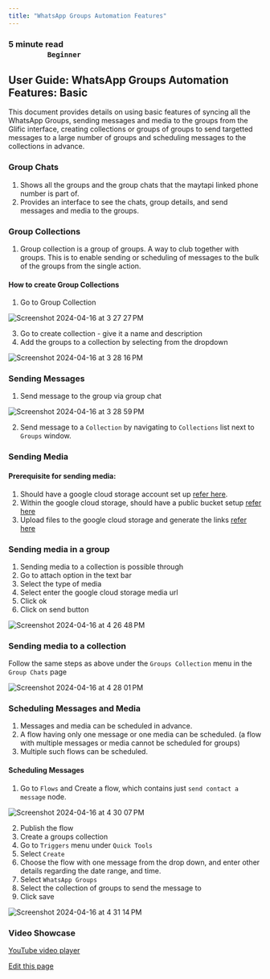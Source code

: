 ```yaml
---
title: "WhatsApp Groups Automation Features"
---
```


### **5 minute read                                                                                                                         `Beginner`**[​](#5-minute-read-------------------------------------------------------------beginner "Direct link to 5-minute-read-------------------------------------------------------------beginner")

## User Guide: WhatsApp Groups Automation Features: Basic[​](#user-guide-whatsapp-groups-automation-features-basic "Direct link to User Guide: WhatsApp Groups Automation Features: Basic")

This document provides details on using basic features of syncing all the WhatsApp Groups, sending messages and media to the groups from the Glific interface, creating collections or groups of groups to send targetted messages to a large number of groups and scheduling messages to the collections in advance.

### Group Chats[​](#group-chats "Direct link to Group Chats")

1. Shows all the groups and the group chats that the maytapi linked phone number is part of.
2. Provides an interface to see the chats, group details, and send messages and media to the groups.

### Group Collections[​](#group-collections "Direct link to Group Collections")

1. Group collection is a group of groups. A way to club together with groups. This is to enable sending or scheduling of messages to the bulk of the groups from the single action.

#### How to create Group Collections[​](#how-to-create-group-collections "Direct link to How to create Group Collections")

1. Go to Group Collection

![Screenshot 2024-04-16 at 3 27 27 PM](/images/docs/docs/WhatsApp%20Groups%20Automation/glific/docs/assets/141305477/10d30710-c7d2-4c3b-b9f0-b9675bba0c70)

3. Go to create collection - give it a name and description
4. Add the groups to a collection by selecting from the dropdown

![Screenshot 2024-04-16 at 3 28 16 PM](/images/docs/docs/WhatsApp%20Groups%20Automation/glific/docs/assets/141305477/e3368d3f-8c69-4e21-ae86-66b0dade17e8)

### Sending Messages[​](#sending-messages "Direct link to Sending Messages")

1. Send message to the group via group chat

![Screenshot 2024-04-16 at 3 28 59 PM](/images/docs/docs/WhatsApp%20Groups%20Automation/glific/docs/assets/141305477/d972cf1b-1443-43df-b3fd-0119f63464cf)

2. Send message to a `Collection` by navigating to `Collections` list next to `Groups` window.

### Sending Media[​](#sending-media "Direct link to Sending Media")

#### Prerequisite for sending media:[​](#prerequisite-for-sending-media "Direct link to Prerequisite for sending media:")

1. Should have a google cloud storage account set up [refer here](https://glific.github.io/docs/docs/Onboarding/GCS%20Setup/Google%20Cloud%20Storage%20Setup).
2. Within the google cloud storage, should have a public bucket setup [refer here](https://glific.github.io/docs/docs/Onboarding/GCS%20Setup/Create%20an%20account%20in%20Google%20Cloud%20Storage%20GCS)
3. Upload files to the google cloud storage and generate the links [refer here](https://glific.github.io/docs/docs/Onboarding/GCS%20Setup/Upload%20files%20on%20GCS)

### Sending media in a group[​](#sending-media-in-a-group "Direct link to Sending media in a group")

1. Sending media to a collection is possible through
2. Go to attach option in the text bar
3. Select the type of media
4. Select enter the google cloud storage media url
5. Click ok
6. Click on send button

![Screenshot 2024-04-16 at 4 26 48 PM](/images/docs/docs/WhatsApp%20Groups%20Automation/glific/docs/assets/141305477/57e72b41-cf08-4103-96ec-0b98a4d2b889)

### Sending media to a collection[​](#sending-media-to-a-collection "Direct link to Sending media to a collection")

Follow the same steps as above under the `Groups Collection` menu in the `Group Chats` page

![Screenshot 2024-04-16 at 4 28 01 PM](/images/docs/docs/WhatsApp%20Groups%20Automation/glific/docs/assets/141305477/7e1db214-baa8-41b3-9efb-7912906b1779)

### Scheduling Messages and Media[​](#scheduling-messages-and-media "Direct link to Scheduling Messages and Media")

1. Messages and media can be scheduled in advance.
2. A flow having only one message or one media can be scheduled. (a flow with multiple messages or media cannot be scheduled for groups)
3. Multiple such flows can be scheduled.

#### Scheduling Messages[​](#scheduling-messages "Direct link to Scheduling Messages")

1. Go to `Flows` and Create a flow, which contains just `send contact a message` node.

![Screenshot 2024-04-16 at 4 30 07 PM](/images/docs/docs/WhatsApp%20Groups%20Automation/glific/docs/assets/141305477/afd42691-ae36-4256-9081-99e97f79adc5)

2. Publish the flow
3. Create a groups collection
4. Go to `Triggers` menu under `Quick Tools`
5. Select `Create`
6. Choose the flow with one message from the drop down, and enter other details regarding the date range, and time.
7. Select `WhatsApp Groups`
8. Select the collection of groups to send the message to
9. Click save

![Screenshot 2024-04-16 at 4 31 14 PM](/images/docs/docs/WhatsApp%20Groups%20Automation/glific/docs/assets/141305477/99bf5651-985d-4a2e-a243-cdcf89a72887)

### Video Showcase[​](#video-showcase "Direct link to Video Showcase")

[YouTube video player](https://www.youtube.com/embed/RdYJTBmSXYs?si=r1lCTEq2eO18ZEXo)

[Edit this page](<https://github.com/glific/docs/tree/main/docs/WhatsApp Groups Automation/WhatsApp Groups Automation Features.md>)
